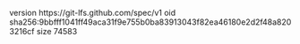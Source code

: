 version https://git-lfs.github.com/spec/v1
oid sha256:9bbfff1041ff49aca31f9e755b0ba83913043f82ea46180e2d2f48a8203216cf
size 74583
